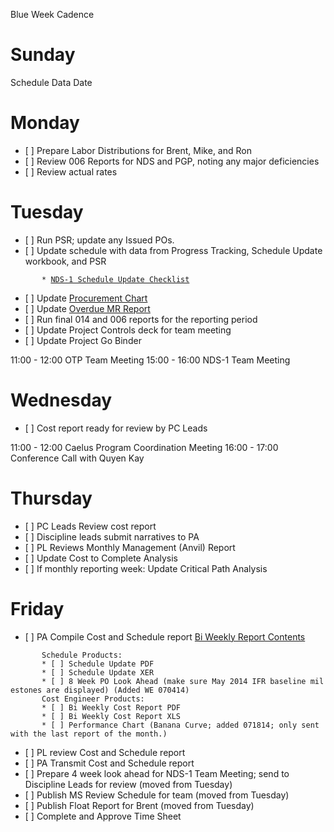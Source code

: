 Blue Week Cadence

= Sunday =
Schedule Data Date

= Monday =
* [ ] Prepare Labor Distributions for Brent, Mike, and Ron
* [ ] Review 006 Reports for NDS and PGP, noting any major deficiencies
* [ ] Review actual rates

= Tuesday =
* [ ] Run PSR; update any Issued POs.
* [ ] Update schedule with data from Progress Tracking, Schedule Update workbook, and PSR
        * [[NDS-1 Schedule Update Checklist]]
* [ ] Update [[file:///S:/Caelus/106726/Project Controls/Davis/Procurement Chart.xlsx|Procurement Chart]]
* [ ] Update [[file:///F:/106726/106726 - NDS-1 - Overdue MRs.xlsx|Overdue MR Report]]
* [ ] Run final 014 and 006 reports for the reporting period
* [ ] Update Project Controls deck for team meeting
* [ ] Update Project Go Binder

11:00 - 12:00 OTP Team Meeting
15:00 - 16:00 NDS-1 Team Meeting

= Wednesday =
* [ ] Cost report ready for review by PC Leads

11:00 - 12:00 Caelus Program Coordination Meeting
16:00 - 17:00 Conference Call with Quyen Kay

= Thursday =
* [ ] PC Leads Review cost report
* [ ] Discipline leads submit narratives to PA
* [ ] PL Reviews Monthly Management (Anvil) Report
* [ ] Update Cost to Complete Analysis
* [ ] If monthly reporting week: Update Critical Path Analysis

= Friday =
* [ ] PA Compile Cost and Schedule report [[Bi Weekly Report Contents]]
        Schedule Products:
		* [ ] Schedule Update PDF
		* [ ] Schedule Update XER
		* [ ] 8 Week PO Look Ahead (make sure May 2014 IFR baseline milestones are displayed) (Added WE 070414)
        Cost Engineer Products:
		* [ ] Bi Weekly Cost Report PDF
		* [ ] Bi Weekly Cost Report XLS
		* [ ] Performance Chart (Banana Curve; added 071814; only sent with the last report of the month.)
* [ ] PL review Cost and Schedule report
* [ ] PA Transmit Cost and Schedule report
* [ ] Prepare 4 week look ahead for NDS-1 Team Meeting; send to Discipline Leads for review (moved from Tuesday)
* [ ] Publish MS Review Schedule for team (moved from Tuesday)
* [ ] Publish Float Report for Brent (moved from Tuesday)
* [ ] Complete and Approve Time Sheet

